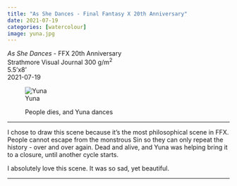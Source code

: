 ```yaml
---
title: "As She Dances - Final Fantasy X 20th Anniversary"
date: 2021-07-19
categories: [watercolour]
image: yuna.jpg
---
```


*As She Dances* - FFX 20th Anniversary  
Strathmore Visual Journal 300 g/m<sup>2</sup>  
5.5'x8'  
2021-07-19

![Yuna](yuna.jpg)
<figure>

<figcaption>People dies, and Yuna dances</figcaption>
</figure>

<hr>
I chose to draw this scene because it's the most philosophical scene in FFX. People cannot escape from the monstrous Sin so they can only repeat the history - over and over again. Dead and alive, and Yuna was helping bring it to a closure, until another cycle starts.

I absolutely love this scene. It was so sad, yet beautiful.
<hr>
